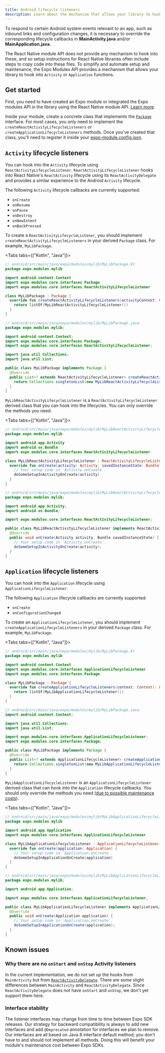 ```yaml
---
title: Android lifecycle listeners
description: Learn about the mechanism that allows your library to hook into Android Activity and Application functions using Expo modules API.
---
```



To respond to certain Android system events relevant to an app, such as inbound links and configuration changes, it is necessary to override the corresponding lifecycle callbacks in **MainActivity.java** and/or **MainApplication.java**.

The React Native module API does not provide any mechanism to hook into these, and so setup instructions for React Native libraries often include steps to copy code into these files. To simplify and automate setup and maintenance, the Expo Modules API provides a mechanism that allows your library to hook into `Activity` or `Application` functions.

## Get started

First, you need to have created an Expo module or integrated the Expo modules API in the library using the React Native module API. [Learn more](./overview.mdx#setup).

Inside your module, create a concrete class that implements the [`Package`](https://github.com/expo/expo/tree/main/packages/expo-modules-core/android/src/main/java/expo/modules/core/interfaces/Package.java) interface. For most cases, you only need to implement the `createReactActivityLifecycleListeners` or `createApplicationLifecycleListeners` methods. Once you've created that class, you'll need to register it inside your [expo-module.config.json](./module-config.mdx).

## `Activity` lifecycle listeners

You can hook into the `Activity` lifecycle using `ReactActivityLifecycleListener`. `ReactActivityLifecycleListener` hooks into React Native's `ReactActivity` lifecycle using its `ReactActivityDelegate` and provides a similar experience to the Android `Activity` lifecycle.

The following `Activity` lifecycle callbacks are currently supported:

- `onCreate`
- `onResume`
- `onPause`
- `onDestroy`
- `onNewIntent`
- `onBackPressed`

To create a `ReactActivityLifecycleListener`, you should implement `createReactActivityLifecycleListeners` in your derived `Package` class. For example, `MyLibPackage`.

<Tabs tabs={["Kotlin", "Java"]}>

<Tab>

```kotlin
// android/src/main/java/expo/modules/mylib/MyLibPackage.kt
package expo.modules.mylib

import android.content.Context
import expo.modules.core.interfaces.Package
import expo.modules.core.interfaces.ReactActivityLifecycleListener

class MyLibPackage : Package {
  override fun createReactActivityLifecycleListeners(activityContext: Context): List<ReactActivityLifecycleListener> {
    return listOf(MyLibReactActivityLifecycleListener())
  }
}
```

</Tab>

<Tab>

```java
// android/src/main/java/expo/modules/mylib/MyLibPackage.java
package expo.modules.mylib;

import android.content.Context;
import expo.modules.core.interfaces.Package;
import expo.modules.core.interfaces.ReactActivityLifecycleListener;

import java.util.Collections;
import java.util.List;

public class MyLibPackage implements Package {
  @Override
  public List<? extends ReactActivityLifecycleListener> createReactActivityLifecycleListeners(Context activityContext) {
    return Collections.singletonList(new MyLibReactActivityLifecycleListener());
  }
}
```

</Tab>

</Tabs>

`MyLibReactActivityLifecycleListener` is a `ReactActivityLifecycleListener` derived class that you can hook into the lifecycles. You can only override the methods you need.

<Tabs tabs={["Kotlin", "Java"]}>

<Tab>

```kotlin
// android/src/main/java/expo/modules/mylib/MyLibReactActivityLifecycleListener.kt
package expo.modules.mylib

import android.app.Activity
import android.os.Bundle
import expo.modules.core.interfaces.ReactActivityLifecycleListener

class MyLibReactActivityLifecycleListener : ReactActivityLifecycleListener {
  override fun onCreate(activity: Activity, savedInstanceState: Bundle?) {
    // Your setup code in `Activity.onCreate`.
    doSomeSetupInActivityOnCreate(activity)
  }
}
```

</Tab>

<Tab>

```java
// android/src/main/java/expo/modules/mylib/MyLibReactActivityLifecycleListener.java
package expo.modules.mylib;

import android.app.Activity;
import android.os.Bundle;

import expo.modules.core.interfaces.ReactActivityLifecycleListener;

public class MyLibReactActivityLifecycleListener implements ReactActivityLifecycleListener {
  @Override
  public void onCreate(Activity activity, Bundle savedInstanceState) {
    // Your setup code in `Activity.onCreate`.
    doSomeSetupInActivityOnCreate(activity);
  }
}
```

</Tab>

</Tabs>

## `Application` lifecycle listeners

You can hook into the `Application` lifecycle using `ApplicationLifecycleListener`.

The following `Application` lifecycle callbacks are currently supported:

- `onCreate`
- `onConfigurationChanged`

To create an `ApplicationLifecycleListener`, you should implement `createApplicationLifecycleListeners` in your derived `Package` class. For example, `MyLibPackage`.

<Tabs tabs={["Kotlin", "Java"]}>

<Tab>

```kotlin
// android/src/main/java/expo/modules/mylib/MyLibPackage.kt
package expo.modules.mylib

import android.content.Context
import expo.modules.core.interfaces.ApplicationLifecycleListener
import expo.modules.core.interfaces.Package

class MyLibPackage : Package {
  override fun createApplicationLifecycleListeners(context: Context): List<ApplicationLifecycleListener> {
    return listOf(MyLibApplicationLifecycleListener())
  }
}
```

</Tab>

<Tab>

```java
// android/src/main/java/expo/modules/mylib/MyLibPackage.java
import android.content.Context;

import java.util.Collections;
import java.util.List;

import expo.modules.core.interfaces.ApplicationLifecycleListener;
import expo.modules.core.interfaces.Package;

public class MyLibPackage implements Package {
  @Override
  public List<? extends ApplicationLifecycleListener> createApplicationLifecycleListeners(Context context) {
    return Collections.singletonList(new MyLibApplicationLifecycleListener());
  }
}
```

</Tab>

</Tabs>

`MyLibApplicationLifecycleListener` is an `ApplicationLifecycleListener` derived class that can hook into the `Application` lifecycle callbacks. You should only override the methods you need ([due to possible maintenance costs](#interface-stability)).

<Tabs tabs={["Kotlin", "Java"]}>

<Tab>

```kotlin
// android/src/main/java/expo/modules/mylib/MyLibApplicationLifecycleListener.kt
package expo.modules.mylib

import android.app.Application
import expo.modules.core.interfaces.ApplicationLifecycleListener

class MyLibApplicationLifecycleListener : ApplicationLifecycleListener {
  override fun onCreate(application: Application) {
    // Your setup code in `Application.onCreate`.
    doSomeSetupInApplicationOnCreate(application)
  }
}
```

</Tab>

<Tab>

```java
// android/src/main/java/expo/modules/mylib/MyLibApplicationLifecycleListener.java
package expo.modules.mylib;

import android.app.Application;

import expo.modules.core.interfaces.ApplicationLifecycleListener;

public class MyLibApplicationLifecycleListener implements ApplicationLifecycleListener {
  @Override
  public void onCreate(Application application) {
    // Your setup code in `Application.onCreate`.
    doSomeSetupInApplicationOnCreate(application);
  }
}
```

</Tab>

</Tabs>

## Known issues

### Why there are no `onStart` and `onStop` Activity listeners

In the current implementation, we do not set up the hooks from `MainActivity` but from [`ReactActivityDelegate`](https://github.com/facebook/react-native/blob/400902093aa3ccfc05712a996c592a86f342253a/ReactAndroid/src/main/java/com/facebook/react/ReactActivityDelegate.java). There are some slight differences between `MainActivity` and `ReactActivityDelegate`. Since `ReactActivityDelegate` does not have `onStart` and `onStop`, we don't yet support them here.

### Interface stability

The listener interfaces may change from time to time between Expo SDK releases. Our strategy for backward compatibility is always to add new interfaces and add `@Deprecated` annotation for interfaces we plan to remove. Our interfaces are all based on Java 8 interface default method; you don't have to and should not implement all methods. Doing this will benefit your module's maintenance cost between Expo SDKs.
